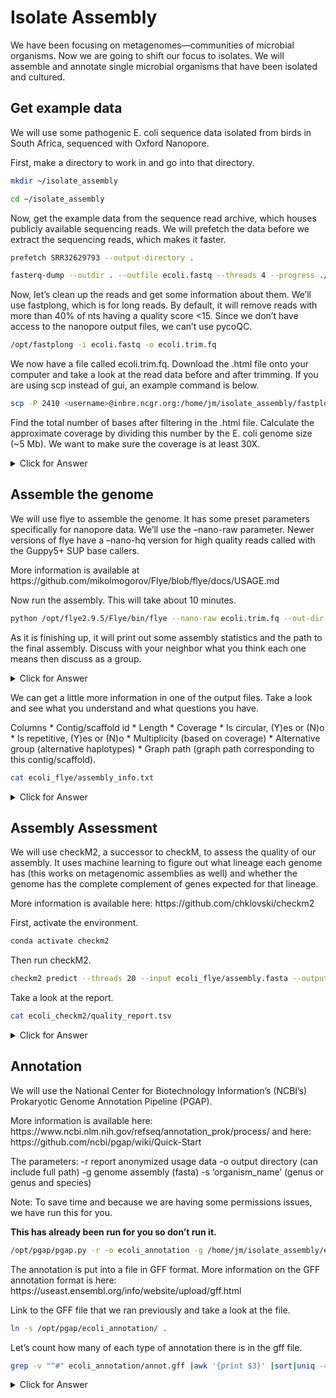 # Isolate Assembly

We have been focusing  on metagenomes—communities of microbial organisms. Now we are going to shift our focus to isolates. We will assemble and annotate single microbial organisms that have been isolated and cultured.

## Get example data

We will use some pathogenic E. coli sequence data isolated from birds in South Africa, sequenced with Oxford Nanopore.

First, make a directory to work in and go into that directory.

```bash
mkdir ~/isolate_assembly

cd ~/isolate_assembly

```

Now, get the example data from the sequence read archive, which houses publicly available sequencing reads. We will prefetch the data before we extract the sequencing reads, which makes it faster.

```bash
prefetch SRR32629793 --output-directory .

fasterq-dump --outdir . --outfile ecoli.fastq --threads 4 --progress ./SRR32629793/SRR32629793.sra

```

Now, let's clean up the reads and get some information about them. We'll use fastplong, which is for long reads. By default, it will remove reads with more than 40% of nts having a quality score <15. Since we don't have access to the nanopore output files, we can't use pycoQC.

```bash
/opt/fastplong -i ecoli.fastq -o ecoli.trim.fq

```

We now have a file called ecoli.trim.fq. Download the .html file onto your computer and take a look at the read data before and after trimming. If you are using scp instead of gui, an example command is below.

```bash
scp -P 2410 <username>@inbre.ncgr.org:/home/jm/isolate_assembly/fastplong.html .

```

Find the total number of bases after filtering in the .html file. Calculate the approximate coverage by dividing this number by the E. coli genome size (~5 Mb). We want to make sure the coverage is at least 30X.

<details>
  <summary>Click for Answer</summary>
```bash
After filtering, we have 238.209373 Mb of sequence data.

238.209373 Mb / 5 Mb = 47.642X coverage
```
</details>

## Assemble the genome

We will use flye to assemble the genome. It has some preset parameters specifically for nanopore data. We'll use the --nano-raw parameter. Newer versions of flye have a --nano-hq version for high quality reads called with the Guppy5+ SUP base callers.

More information is available at https://github.com/mikolmogorov/Flye/blob/flye/docs/USAGE.md


Now run the assembly. This will take about 10 minutes.

```bash
python /opt/flye2.9.5/Flye/bin/flye --nano-raw ecoli.trim.fq --out-dir ecoli_flye --threads 4 --no-alt-contigs

```

As it is finishing up, it will print out some assembly statistics and the path to the final assembly. Discuss with your neighbor what you think each one means then discuss as a group.

<details>
  <summary>Click for Answer</summary>
```bash
[2025-03-11 04:19:23] INFO: Assembly statistics:

	Total length:	5369202  
	Fragments:	3  
	Fragments N50:	5120307  
	Largest frg:	5120307  
	Scaffolds:	0  
	Mean coverage:	43

[2025-03-11 16:05:17] INFO: Final assembly:   /home/jm/isolate_assembly/ecoli_flye/assembly.fasta
```
</details>

We can get a little more information in one of the output files. Take a look and see what you understand and what questions you have.

Columns
* Contig/scaffold id
* Length
* Coverage
* Is circular, (Y)es or (N)o
* Is repetitive, (Y)es or (N)o
* Multiplicity (based on coverage)
* Alternative group (alternative haplotypes)
* Graph path (graph path corresponding to this contig/scaffold).


```bash
cat ecoli_flye/assembly_info.txt

```

<details>
  <summary>Click for Answer</summary>
```bash
#seq_name	length	cov.	circ.	repeat	mult.	alt_group	graph_path  
contig_1	5120307	44	Y	N	1	*	1  
contig_3	161968	38	Y	N	1	*	3  
contig_2	86927	41	Y	N	1	*	2

contig_1 is the main genome and is circular.

Contigs 2, 3 are plasmids (much smaller and also circular).
```
</details>


## Assembly Assessment

We will use checkM2, a successor to checkM, to assess the quality of our assembly. It uses machine learning to figure out what lineage each genome has (this works on metagenomic assemblies as well) and whether the genome has the complete complement of genes expected for that lineage.

More information is available here: https://github.com/chklovski/checkm2

First, activate the environment.

```bash
conda activate checkm2
```

Then run checkM2.

```bash
checkm2 predict --threads 20 --input ecoli_flye/assembly.fasta --output-directory ecoli_checkm2 --database_path /opt/checkm2/CheckM2_database/uniref100.KO.1.dmnd 

```


Take a look at the report.

```bash
cat ecoli_checkm2/quality_report.tsv

```

<details>
  <summary>Click for Answer</summary>
```bash
Name	Completeness	Contamination	Completeness_Model_Used	Translation_Table_Used	Coding_Density	Contig_N50	Average_Gene_Length	Genome_Size	 GC_Content	Total_Coding_Sequences	Total_Contigs	Max_Contig_Length	Additional_Notes  
assembly	100.0	0.47	Neural Network (Specific Model)	11	0.872	5120307	308.58413888340897	  5369202	0.51	5069	35120307	None
```
</details>


## Annotation

We will use the National Center for Biotechnology Information's (NCBI's) Prokaryotic Genome Annotation Pipeline (PGAP).

More information is available here: https://www.ncbi.nlm.nih.gov/refseq/annotation_prok/process/ and here:
https://github.com/ncbi/pgap/wiki/Quick-Start

The parameters:
-r report anonymized usage data
-o output directory (can include full path)
-g genome assembly (fasta)
-s 'organism_name' (genus or genus and species)

Note: To save time and because we are having some permissions issues, we have run this for you.

**This has already been run for you so don't run it.**

```bash
/opt/pgap/pgap.py -r -o ecoli_annotation -g /home/jm/isolate_assembly/ecoli_flye/assembly.fasta -s 'Escherichia coli'
```

The annotation is put into a file in GFF format. More information on the GFF annotation format is here: https://useast.ensembl.org/info/website/upload/gff.html

Link to the GFF file that we ran previously and take a look at the file.

```bash
ln -s /opt/pgap/ecoli_annotation/ .

```

Let's count how many of each type of annotation there is in the gff file.

```bash
grep -v "^#" ecoli_annotation/annot.gff |awk '{print $3}' |sort|uniq -c
```

<details>
  <summary>Click for Answer</summary>
```bash
      1 antisense_RNA
     24 CDS
      1 direct_repeat
    121 exon
   4852 gene
   5088 Homology
      7 ncRNA
    355 pseudogene
      3 region
      7 riboswitch
      1 RNase_P_RNA
     22 rRNA
      7 sequence_feature
      1 SRP_RNA
      1 tmRNA
     88 tRNA
```
</details>

<!--The annotation took about 45 minutes to run-->
<!--Need get pgap working for everyone-->
<!--Fungi? Annotation-->
